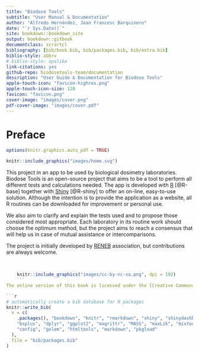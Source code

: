 ```yaml
--- 
title: "Biodose Tools"
subtitle: "User Manual & Documentation"
author: "Alfredo Hernández, Joan Francesc Barquinero"
date: "`r Sys.Date()`"
site: bookdown::bookdown_site
output: bookdown::gitbook
documentclass: scrartcl
bibliography: [bib/book.bib, bib/packages.bib, bib/extra.bib]
biblio-style: abbrv
# biblio-style: apalike
link-citations: yes
github-repo: biodosetools-team/documentation
description: "User Guide & Documentation for Biodose Tools"
apple-touch-icon: "favicon-highres.png"
apple-touch-icon-size: 120
favicon: "favicon.png"
cover-image: "images/cover.png"
pdf-cover-image: "images/cover.pdf"
---
```



# Preface {-}

```r
options(knitr.graphics.auto_pdf = TRUE)
```

```r
knitr::include_graphics("images/home.svg")
```

This project in an app to be used by biological dosimetry laboratories. Biodose Tools is an open-source project that aims to be a tool to perform all different tests and calculations needed. The app is developed with [R](https://www.r-project.org/about.html) [@R-base] together with [Shiny](https://shiny.rstudio.com) [@R-shiny] to offer an on-line, easy-to-use solution. Although the intention is to provide the application as a website, all R routines can be downloaded for improvement or personal use.

We also aim to clarify and explain the tests used and to propose those considered most appropriate. Each laboratory in its routine work should choose the optimum method, but the project aims to reach a consensus that will help us in case of mutual assistance or intercomparisons.

The project is initially developed by [RENEB](http://www.reneb.net) association, but contributions are always welcome.

<br>
\vspace{12px}

```r
    knitr::include_graphics("images/cc-by-nc-sa.png", dpi = 192)
    ```
The online version of this book is licensed under the [Creative Commons Attribution-NonCommercial-ShareAlike 4.0 International License](http://creativecommons.org/licenses/by-nc-sa/4.0/). 

```r
# automatically create a bib database for R packages
knitr::write_bib(
  x = c(
    .packages(), "bookdown", "knitr", "rmarkdown", "shiny", "shinydashboard",
    "bsplus", "dplyr", "ggplot2", "magrittr", "MASS", "maxLik", "mixtools", "msm", "pander", "purrr", "rhandsontable", "rlang", "shinyWidgets", "tidyr", "xtable", 
    "config", "golem", "htmltools", "markdown", "pkgload"
  ),
  file = "bib/packages.bib"
)
```

\newpage
